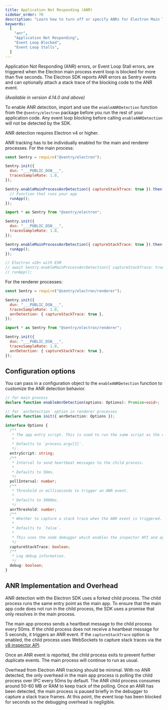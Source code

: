 ```yaml
---
title: Application Not Responding (ANR)
sidebar_order: 70
description: "Learn how to turn off or specify ANRs for Electron Main Thread"
keywords:
  [
    "anr",
    "Application Not Responding",
    "Event Loop Blocked",
    "Event Loop Stalls",
  ]
---
```


Application Not Responding (ANR) errors, or Event Loop Stall errors, are triggered when the Electron main process event loop is blocked for more than five seconds. The Electron SDK reports ANR errors as Sentry events and can optionally attach a stack trace of the blocking code to the ANR event.

<Include name="feature-stage-beta.mdx" />

_(Available in version 4.14.0 and above)_

To enable ANR detection, import and use the `enableANRDetection` function from the `@sentry/electron` package before you run the rest of your application code. Any event loop blocking before calling `enableANRDetection` will not be detected by the SDK.

<Alert level="info">

ANR detection requires Electron v4 or higher.

</Alert>

ANR tracking has to be individually enabled for the main and renderer processes. For the main process:

```javascript {tabTitle: CJS}
const Sentry = require("@sentry/electron");

Sentry.init({
  dsn: "___PUBLIC_DSN___",
  tracesSampleRate: 1.0,
});

Sentry.enableMainProcessAnrDetection({ captureStackTrace: true }).then(() => {
  // Function that runs your app
  runApp();
});
```

```javascript {tabTitle: ESM}
import * as Sentry from "@sentry/electron";

Sentry.init({
  dsn: "___PUBLIC_DSN___",
  tracesSampleRate: 1.0,
});

Sentry.enableMainProcessAnrDetection({ captureStackTrace: true }).then(() => {
  runApp();
});

// Electron v28+ with ESM
// await Sentry.enableMainProcessAnrDetection({ captureStackTrace: true });
// runApp();
```

For the renderer processes:

```javascript {tabTitle: CJS}
const Sentry = require("@sentry/electron/renderer");

Sentry.init({
  dsn: "___PUBLIC_DSN___",
  tracesSampleRate: 1.0,
  anrDetection: { captureStackTrace: true },
});
```

```javascript {tabTitle: ESM}
import * as Sentry from "@sentry/electron/renderer";

Sentry.init({
  dsn: "___PUBLIC_DSN___",
  tracesSampleRate: 1.0,
  anrDetection: { captureStackTrace: true },
});
```

## Configuration options

You can pass in a configuration object to the `enableANRDetection` function to customize the ANR detection behavior.

```Typescript
// for main process
declare function enableAnrDetection(options: Options): Promise<void>;

// for `anrDetection` option in renderer processes
declare function init({ anrDetection: Options });

interface Options {
  /**
   * The app entry script. This is used to run the same script as the child process.
   *
   * Defaults to `process.argv[1]`.
   */
  entryScript: string;
  /**
   * Interval to send heartbeat messages to the child process.
   *
   * Defaults to 50ms.
   */
  pollInterval: number;
  /**
   * Threshold in milliseconds to trigger an ANR event.
   *
   * Defaults to 5000ms.
   */
  anrThreshold: number;
  /**
   * Whether to capture a stack trace when the ANR event is triggered.
   *
   * Defaults to `false`.
   *
   * This uses the node debugger which enables the inspector API and opens the required ports.
   */
  captureStackTrace: boolean;
  /**
   * Log debug information.
   */
  debug: boolean;
}
```

## ANR Implementation and Overhead

ANR detection with the Electron SDK uses a forked child process. The child process runs the same entry point as the main app. To ensure that the main app code does not run in the child process, the SDK uses a promise that only resolves in the main process.

The main app process sends a heartbeat message to the child process every 50ms. If the child process does not receive a heartbeat message for 5 seconds, it triggers an ANR event. If the `captureStackTrace` option is enabled, the child process uses WebSockets to capture stack traces via the [v8 inspector API](https://nodejs.org/api/inspector.html).

Once an ANR event is reported, the child process exits to prevent further duplicate events. The main process will continue to run as usual.

Overhead from Electron ANR tracking should be minimal. With no ANR detected, the only overhead in the main app process is polling the child process over IPC every 50ms by default. The ANR child process consumes around 50-60 MB or RAM to keep track of the polling. Once an ANR has been detected, the main process is paused briefly in the debugger to capture a stack trace frames. At this point, the event loop has been blocked for seconds so the debugging overhead is negligible.
